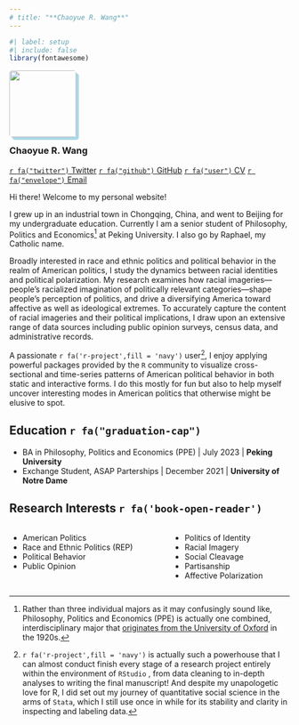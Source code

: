 ```yaml
---
# title: "**Chaoyue R. Wang**"
---
```


```r
#| label: setup
#| include: false
library(fontawesome)
```

::: {.grid style="row-gap: 0;"}
::: {.g-col-4 .g-col-md-2}
![](profile3.jpeg){style="border-radius: 4%; box-shadow: 5px 5px lightblue;" fig-alt="Raphael on the South Ferry to Staten Island in New York City." width="120"}
:::

::: {.g-col-8 .g-col-md-10}
### **Chaoyue R. Wang** {style="margin-top: 0px;"}

[`r fa("twitter")` Twitter](https://twitter.com/raphael_cwang){.btn .btn-outline-info .btn-sm role="button"} [`r fa("github")` GitHub](https://github.com/Raphaellie){.btn .btn-outline-info .btn-sm role="button"} [`r fa("user")` CV](assets/cv/Wang-CV.pdf){.btn .btn-outline-info .btn-sm role="button"} [`r fa("envelope")` Email](mailto:chyrwang@gmail.com){.btn .btn-outline-info .btn-sm role="button"}

[Hi there! Welcome to my personal website!]{.lead}
:::

::: {.g-col-0 .g-col-md-2}
:::

::: {.g-col-12 .g-col-md-10}
I grew up in an industrial town in Chongqing, China, and went to Beijing for my undergraduate education. Currently I am a senior student of Philosophy, Politics and Economics[^1] at Peking University. I also go by Raphael, my Catholic name.

Broadly interested in race and ethnic politics and political behavior in the realm of American politics, I study the dynamics between racial identities and political polarization. My research examines how racial imageries---people's racialized imagination of politically relevant categories---shape people's perception of politics, and drive a diversifying America toward affective as well as ideological extremes. To accurately capture the content of racial imageries and their political implications, I draw upon an extensive range of data sources including public opinion surveys, census data, and administrative records.

A passionate `r fa('r-project',fill = 'navy')` user[^2], I enjoy applying powerful packages provided by the `R` community to visualize cross-sectional and time-series patterns of American political behavior in both static and interactive forms. I do this mostly for fun but also to help myself uncover interesting modes in American politics that otherwise might be elusive to spot.

<!-- Check some of the graphs I proudly made with the help of `{tidyverse}` in the [Gaphics](graphics.qmd) page. -->

## Education `r fa("graduation-cap")`

-   BA in Philosophy, Politics and Economics (PPE) \| July 2023 \| **Peking University**
-   Exchange Student, ASAP Parterships \| December 2021 \| **University of Notre Dame**

## Research Interests `r fa('book-open-reader')`

::: columns
::: column
-   American Politics
-   Race and Ethnic Politics (REP)
-   Political Behavior
-   Public Opinion
:::

::: column
-   Politics of Identity
-   Racial Imagery
-   Social Cleavage
-   Partisanship
-   Affective Polarization
:::
:::
:::
:::

[^1]: Rather than three individual majors as it may confusingly sound like, Philosophy, Politics and Economics (PPE) is actually one combined, interdisciplinary major that [originates from the University of Oxford](https://en.wikipedia.org/wiki/Philosophy,_politics_and_economics) in the 1920s.

[^2]: `r fa('r-project',fill = 'navy')` is actually such a powerhouse that I can almost conduct finish every stage of a research project entirely within the environment of `RStudio` , from data cleaning to in-depth analyses to writing the final manuscript! And despite my unapologetic love for R, I did set out my journey of quantitative social science in the arms of `Stata`, which I still use once in while for its stability and clarity in inspecting and labeling data.

